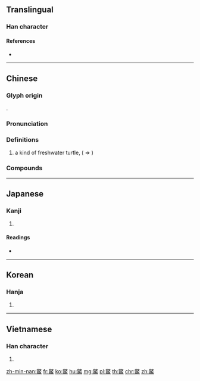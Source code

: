 {{character info/new}}
{{also|鳖|龞}}
==Translingual==

===Han character===
{{Han char|rn=195|rad=魚|as=12|sn=23|four=97336|canj=FKNWF}}

====References====
* {{Han ref|kx=1477.310|dkj=46472|hdz=74710.050|uh=9C49|ud=40009|bh=C5BE|bd=50622}}

----

==Chinese==
{{zh-forms|s=鳖}}

===Glyph origin===
{{Han etym}}
{{Han compound|敝|魚|c1=p|c2=s|ls=psc}}.

===Pronunciation===
{{zh-pron
|m=biē
|c=bit3
|h=pfs=
|md=
|mn=pih
|w=
|mc=
|oc=y
|cat=n
}}

===Definitions===
{{zh-hanzi}}

# a kind of freshwater turtle, ({{taxlink|Trionyx sinensis|species|noshow=1}}&nbsp;⇒&nbsp;) {{taxlink|Pelodiscus sinensis|species|noshow=1}}

===Compounds===
{{zh-der|尿鱉|尿鱉子|將蝦釣鱉|番木鱉|援鱉失龜|田鱉|石鱉|擉鱉|甕中捉鱉|窄鱉鱉|甕中之鱉|龜鱉目|鱉煞|鱉裙|脾鱉|黿鳴鱉應|鱉鳥|鱉縮頭|鱉悶|馬鱉|鱉爪|跛鱉千里|酒鱉|賭鱉氣|賣鱉雞|鱉燥|鱉懆}}

----

==Japanese==

===Kanji===
{{ja-kanji|grade=|rs=魚12}}

# {{defn|lang=ja|sort=魚12}}

====Readings====
* {{ja-readings|on=[[べつ]] (betsu)|kun=[[すっぽん]] (suppon)}}

----

==Korean==

===Hanja===
{{ko-hanja|hangeul=별|eumhun=|rv=byeol|mr=pyŏl|y=pyel}}

# {{defn|lang=ko|sort=魚12}}

----

==Vietnamese==

===Han character===
{{vi-hantu|[[miết]], [[bét]], [[biết]]|rs=魚12}}

# {{defn|lang=vi|sort=魚12}}

[[zh-min-nan:鱉]]
[[fr:鱉]]
[[ko:鱉]]
[[hu:鱉]]
[[mg:鱉]]
[[pl:鱉]]
[[th:鱉]]
[[chr:鱉]]
[[zh:鱉]]